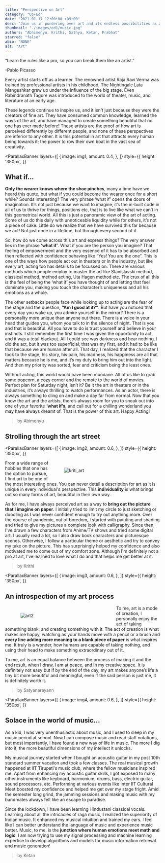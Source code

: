 ```yaml
---
title: "Perspective on Art"
category: "Op-Ed"
date: "2021-01-17 12:00:00 +09:00"
desc: "Join us in pondering over art and its endless possibilities as a few budding artists talk about what art means to them.."
thumbnail: "./images/ed1/music.jpg"
authors: "Abhimenyu, Krithi, Sathya, Ketan, Prabhat"
starred: "false"
abio: "NONE"
alt: "Art"
---
```



<p style={{fontFamily: '"Merriweather", serif'}}>“Learn the rules like a pro, so you can break them like an artist.”</p>
<GlobalStyle/>
<p>-Pablo Picasso</p>

Every artist starts off as a learner. The renowned artist Raja Ravi Verma was trained by professional artists in his childhood, The Nightingale Lata Mangeshkar grew up under the influence of the big stage. Even Rabindranath Tagore was introduced to the world of theater, music, and literature at an early age.

These legends continue to inspire us, and it isn't just because they were the creators of fine art. They have consumed common knowledge, learned the ways of the art, and have managed to create something beautiful that no one has ever made before! These artists are the proof of how art is perceived differently by different people, and none of these perspectives are inferior to any other. It is this potential in art that attracts every human being towards it; the power to row their own boat in the vast sea of creativity.

<ParallaxBanner
    layers={[
        {
            image: img1,
            amount: 0.4,
        },
    ]}
    style={{
        height: '350px',
    }}
>
</ParallaxBanner>

## What if...

**Only the wearer knows where the shoe pinches**, many a time have we heard this quote, but what if you could become the wearer once for a short while? Sounds interesting? The very phrase ‘what if’ opens the doors of imagination. It’s not just because we want to imagine, it’s the in-built code in all of us to thrive for things, positions etc, that is to live like what we can’t in this geometrical world. All this is just a panoramic view of the art of acting. Some of us do this daily with unnoticeable liquidity while for others, it’s not a piece of cake. Little do we realize that we have survived this far because we act! Not just once in a lifetime, but through every second of it.

So, how do we come across this art and express things? The very answer lies in the phrase **‘what if’**. What if you are the person you imagine? That feeling of empowerment and the very essence of it has to be absorbed and then reflected with confidence behaving like “Yes! You are the one”. This is one of the ways how people act out in theaters or in the industry, but like every art, acting too has details to be focussed on. There are various methods which people employ to master the art like Stanislavski method, classical method, method acting, Uta Hagen method etc. The crux of all this is the feel of being the ‘what if’ you have thought of and letting that feel dominate you, making you touch the character’s uniqueness and all his emotions as a whole.

The other setbacks people face while looking up to acting are the fear of the stage and the question, **“Am I good at it?”**. But have you noticed that every day you wake up, you admire yourself in the mirror? There is a personality more unique than anyone out there. There is a voice in your head that guides you, whom you talk to in the silence of night. That is you and that is beautiful. All you have to do is trust yourself and believe in your instincts. I still remember the first time I was given the opportunity to act, and it was a total blackout. All I could see was darkness and hear nothing. I did the act, but it was too superficial; that was my first, and it had to be like that because we are human after all. That day, I realized that the character I took to the stage, his story, his pain, his madness, his happiness are all that matters because he is me, and it’s my duty to bring him out into the light. And then my priority was sorted, fear and criticism being the least ones.

Without acting, this world would have been mundane. All of us like to grab some popcorn, a cozy corner and the remote to the world of movies. Perfect plan for Saturday night, isn’t it? Be it the art in theaters or in the industries, it’s always thrilling to watch performances. As an actor, there is always something to cling on and make a day far from normal. Now that you know the art and the artists, there’s always room for you to sneak out into one of your favorite **‘what if’s**, and call out for a chilling wonderland you may have always dreamt of. That is the power of this art. Happy Acting!

 > by Abimenyu

## Strolling through the art street

<ParallaxBanner
    layers={[
        {
            image: img2,
            amount: 0.6,
        },
    ]}
    style={{
        height: '350px',
    }}
>
</ParallaxBanner>

<div>
  <figure style='float: right; margin-right: 1em; width:30vw; max-width:300px; padding: 10px;'>
    <img src="./images/art/draw.jpg" alt="kriti_art" />
  </figure>
  <div style="
    text-align: left;
    margin-bottom: var(--sizing-md);">
    <p>
      From a wide range of hobbies that one has the option to pursue, I find art to be one of the most interesting ones. You can never detail a description for art as it is unique in every individual's perspective. This <b>individuality</b> is what brings out so many forms of art, beautiful in their own way. 
    </p>
    <p>
      As for me, I have always perceived art as a way to <b>bring out the picture that I imagine on paper</b>. I initially tried to limit my circle to just sketching or doodling as I was never confident enough to try out anything more. Over the course of pandemic, out of boredom, I started with painting and shading and tried to give my pictures a complete look with calligraphy. Since then, I've drawn a few characters from Anime/TV shows and tried some digital art. I usually read a lot, so I also draw book characters and picturesque scenes. Otherwise, I follow a particular theme or aesthetic and try to convey my take on the picture. This has surprisingly helped my confidence and also motivated me to come out of my comfort zone. Although I'm definitely not a pro at art, I've learned to love what I do and that helps me get better at it.
    </p>
  </div>
</div>

 > by Krithi

<ParallaxBanner
    layers={[
        {
            image: img3,
            amount: 0.6,
        },
    ]}
    style={{
        height: '350px',
    }}
>
</ParallaxBanner>

## An introspection of my art process

<div style="clear: both;">
  <figure style='float: left; margin-right: 1em; width:30vw; max-width:300px; padding: 10px;'>
    <img src="./images/art/draw2.jpg" alt="art2" />
  </figure>
  <div style="
    text-align: left;
    margin-bottom: var(--sizing-md);">
    <p>
      To me, art is a mode of creation, I personally enjoy the act of taking something blank, and creating something with it. The act of creation is what makes me happy, watching as your hands move with a pencil or a brush and <b>every line adding more meaning to a blank piece of paper</b> is what inspires me. It truly is a wonder, how humans are capable of taking nothing, and using their head to make something extraordinary out of it. 
    </p><p>
      To me, art is an equal balance between the process of making it and the end result, when I draw, I am at peace, and in my creative space. It is definitely not easy but if by the end of the day, my art makes anyone’s life a tiny bit more beautiful and meaningful, even if the said person is just me, it is definitely worth it.
    </p>
  </div>
</div>

 > by Satyanarayann

<ParallaxBanner
    layers={[
        {
            image: img4,
            amount: 0.6,
        },
    ]}
    style={{
        height: '350px',
    }}
>
</ParallaxBanner>

 ## Solace in the world of music...

As a kid, I was very unenthusiastic about music, and I used to sleep in my music period at school. Now I can compose music and read staff notations, but most importantly, I have found a new way of life in music. The more I dig into it, the more beautiful dimensions of my intellect it unlocks.

My musical journey started when I bought an acoustic guitar in my post 10th standard summer vacation and took a few classes. The real musical growth happened at IIT Tirupati's music club, where the fellow musicians inspired me. Apart from enhancing my acoustic guitar skills, I got exposed to many other instruments like keyboard, harmonium, drums, bass, electric guitar, sound processors, etc. Performing at various events like Inter IIT Cultural Meet boosted my confidence and helped me get over my stage fright. Amid the semester long grind, the jamming sessions and making music with my bandmates always felt like an escape to paradise.  

Since the lockdown, I have been learning Hindustani classical vocals. Learning about all the intricacies of raga music, I realized the superiority of Indian music. It enhanced my musical intuition and trained my ears. I feel like I can better understand the language of music and experience music better. Music, to me, is the <b>junction where human emotions meet math and logic</b>. I am now trying to use my signal processing and machine learning expertise to develop algorithms and models for music information retrieval and music generation!

 > by Ketan
